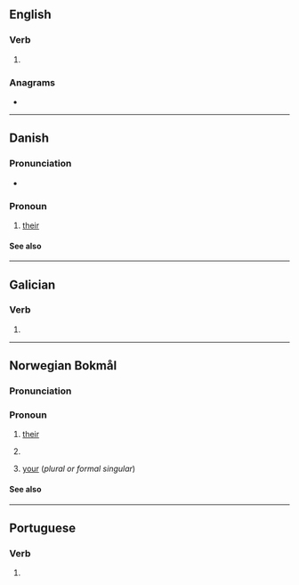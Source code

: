 {{also|Deres|dereš|de res|dere's}}
==English==

===Verb===
{{head|en|verb form}}

# {{en-third-person singular of|dere}}

===Anagrams===
* {{anagrams|en|a=deers|DEERS|Drees|Eders|Edser|Seder|deers|drees|redes|reeds|resed|seder}}

----

==Danish==

===Pronunciation===
* {{IPA|da|[d̥ɛɒ̯̽s]]}}

===Pronoun===
{{head|da|pronoun|nominative|de|objective|dem}}

# [[their]] {{q|3rd person plural, possessive}}

====See also====
{{Danish personal pronouns}}

----

==Galician==

===Verb===
{{gl-verb-form}}

# {{inflection of|gl|dar||2|s|futr|subj}}

----

==Norwegian Bokmål==

===Pronunciation===
{{rfp|nb}}

===Pronoun===
{{head|nb|pronoun}}

# [[their]] {{qualifier|possessive determiner}}
# {{l|en|theirs}} {{qualifier|possessive pronoun}}
# [[your]] (''plural or formal singular'')

====See also====
{{nb-pers-pron}}

----

==Portuguese==

===Verb===
{{head|pt|verb form}}

# {{inflection of|pt|dar||2|s|futr|subj}}